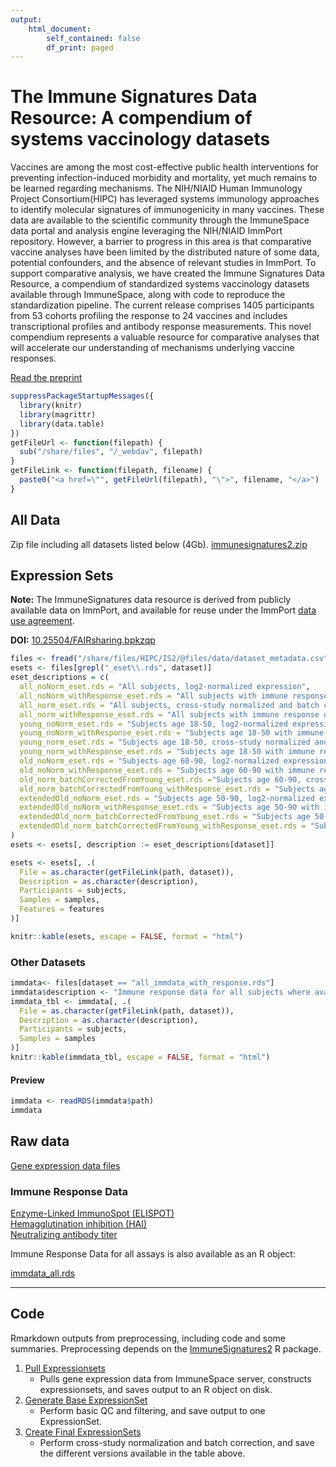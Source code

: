 ```yaml
---
output: 
    html_document:
        self_contained: false
        df_print: paged
---
```


# The Immune Signatures Data Resource: A compendium of systems vaccinology datasets

Vaccines are among the most cost-effective public health interventions for preventing infection-induced morbidity and mortality, yet much remains to be learned regarding mechanisms. The NIH/NIAID Human Immunology Project Consortium(HIPC) has leveraged systems immunology approaches to identify molecular signatures of immunogenicity in many vaccines. These data are available to the scientific community through the ImmuneSpace data portal and analysis engine leveraging the NIH/NIAID ImmPort repository. However, a barrier to progress in this area is that comparative vaccine analyses have been limited by the distributed nature of some data, potential confounders, and the absence of relevant studies in ImmPort. To support comparative analysis, we have created the Immune Signatures Data Resource, a compendium of standardized systems vaccinology datasets available through ImmuneSpace, along with code to reproduce the standardization pipeline. The current release comprises 1405 participants from 53 cohorts profiling the response to 24 vaccines and includes transcriptional profiles and antibody response measurements. This novel compendium represents a valuable resource for comparative analyses that will accelerate our understanding of mechanisms underlying vaccine responses.

[Read the preprint](https://www.biorxiv.org/content/10.1101/2021.11.05.465336v1)

```r
suppressPackageStartupMessages({
  library(knitr)
  library(magrittr)
  library(data.table)
})
getFileUrl <- function(filepath) {
  sub("/share/files", "/_webdav", filepath)
}
getFileLink <- function(filepath, filename) {
  paste0("<a href=\"", getFileUrl(filepath), "\">", filename, "</a>")
}
```

## All Data
Zip file including all datasets listed below (4Gb). 
<a href="/_webdav/HIPC/IS2/@files/immunesignatures2.zip">immunesignatures2.zip</a><br>

## Expression Sets
__Note:__ The ImmuneSignatures data resource is derived from publicly available data on ImmPort, and available for reuse under the ImmPort [data use agreement](https://www.immport.org/agreement). 

__DOI:__ [10.25504/FAIRsharing.bpkzqp](https://doi.org/10.25504/FAIRsharing.bpkzqp)

<div class="is2-downloads table-condensed">
```r
files <- fread("/share/files/HIPC/IS2/@files/data/dataset_metadata.csv")
esets <- files[grepl("_eset\\.rds", dataset)]
eset_descriptions = c(
  all_noNorm_eset.rds = "All subjects, log2-normalized expression",
  all_noNorm_withResponse_eset.rds = "All subjects with immune response data, log2-normalized expression",
  all_norm_eset.rds = "All subjects, cross-study normalized and batch corrected expression",
  all_norm_withResponse_eset.rds = "All subjects with immune response data, cross-study normalized and batch corrected expression",
  young_noNorm_eset.rds = "Subjects age 18-50, log2-normalized expression",
  young_noNorm_withResponse_eset.rds = "Subjects age 18-50 with immune response data, log2-normalized expression",
  young_norm_eset.rds = "Subjects age 18-50, cross-study normalized and batch corrected expression", 
  young_norm_withResponse_eset.rds = "Subjects age 18-50 with immune response data, cross-study normalized and batch corrected expression",
  old_noNorm_eset.rds = "Subjects age 60-90, log2-normalized expression",
  old_noNorm_withResponse_eset.rds = "Subjects age 60-90 with immune response data, log2-normalized expression",
  old_norm_batchCorrectedFromYoung_eset.rds ="Subjects age 60-90, cross-study normalized and batch corrected using correction coefficients from young",
  old_norm_batchCorrectedFromYoung_withResponse_eset.rds = "Subjects age 60-90 with immune response data, cross-study normalized and batch corrected using correction coefficients from young",
  extendedOld_noNorm_eset.rds = "Subjects age 50-90, log2-normalized expression",
  extendedOld_noNorm_withResponse_eset.rds = "Subjects age 50-90 with immune response data, log2-normalized coutns",
  extendedOld_norm_batchCorrectedFromYoung_eset.rds = "Subjects age 50-90, log2-normalized counts",
  extendedOld_norm_batchCorrectedFromYoung_withResponse_eset.rds = "Subjects age 50-90 with immune response data, cross-study normalized and batch corrected using correction coefficients from young"
)
esets <- esets[, description := eset_descriptions[dataset]]

esets <- esets[, .(
  File = as.character(getFileLink(path, dataset)), 
  Description = as.character(description), 
  Participants = subjects, 
  Samples = samples, 
  Features = features
)]

knitr::kable(esets, escape = FALSE, format = "html")
```
</div>

### Other Datasets

<div class="is2-downloads table-condensed">
```r
immdata<- files[dataset == "all_immdata_with_response.rds"]
immdata$description <- "Immune response data for all subjects where available. This dataset includes one entry per participant, with metadata and the derived immune response call."
immdata_tbl <- immdata[, .(
  File = as.character(getFileLink(path, dataset)),
  Description = as.character(description),
  Participants = subjects,
  Samples = samples
)]
knitr::kable(immdata_tbl, escape = FALSE, format = "html")
```
</div>

#### Preview

```r
immdata <- readRDS(immdata$path)
immdata
```

## Raw data
<a href="/study/HIPC/IS2/dataset.view?datasetId=5014">Gene expression data files</a>

### Immune Response Data
<a href="/study/HIPC/IS2/dataset.view?datasetId=5004">Enzyme-Linked ImmunoSpot (ELISPOT)</a><br>
<a href="/study/HIPC/IS2/dataset.view?datasetId=5005">Hemagglutination inhibition (HAI)</a><br>
<a href="/study/HIPC/IS2/dataset.view?datasetId=5009">Neutralizing antibody titer</a><br>

Immune Response Data for all assays is also available as an R object:

<a href="/_webdav/HIPC/IS2/@files/data/immdata_all.rds">immdata_all.rds</a><br>

---

## Code

Rmarkdown outputs from preprocessing, including code and some summaries. 
Preprocessing depends on the [ImmuneSignatures2](https://github.com/RGLab/ImmuneSignatures2) R package. 

1. [Pull Expressionsets](/_webdav/HIPC/IS2/%40files/data/html_outputs/pull_esets.html){target="_blank"} 
    * Pulls gene expression data from ImmuneSpace server, constructs expressionsets, 
    and saves output to an R object on disk. 
1. [Generate Base ExpressionSet](/_webdav/HIPC/IS2/%40files/data/html_outputs/generate_base_eset.html){target="_blank"}
    * Perform basic QC and filtering, and save output to one ExpressionSet. 
1. [Create Final ExpressionSets](/_webdav/HIPC/IS2/%40files/data/html_outputs/create_final_esets.html){target="_blank"}
    * Perform cross-study normalization and batch correction, and save the different 
    versions available in the table above. 

<style>


  .is2-downloads td, .is2-downloads th {
    border: 1px solid #ddd;
    padding: 3px;
  }
  .is2-downloads tr:nth-child(even){background-color: #f2f2f2;}
  .is2-downloads tr:hover {background-color: #ddd;}
  .is2-downloads th {
    background-color: #255c97;
    text-align: left;
    color: white;
    font-size: 15px;
    font-weight: bold;
    padding: 3px;
  }

</style>
